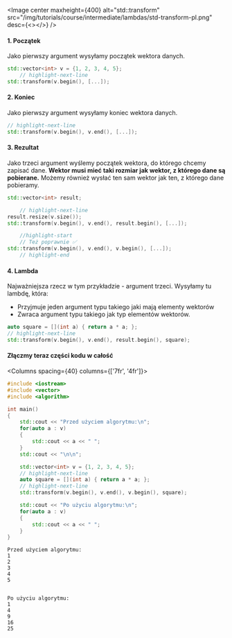 
<Image center
		maxheight={400}
		alt="std::transform"
		src="/img/tutorials/course/intermediate/lambdas/std-transform-pl.png"
		desc={<></>}
	/>
<br/>

#### 1. Początek
Jako pierwszy argument wysyłamy początek wektora danych.
```cpp
std::vector<int> v = {1, 2, 3, 4, 5};
	// highlight-next-line
std::transform(v.begin(), [...]);
```
#### 2. Koniec
Jako pierwszy argument wysyłamy koniec wektora danych.
```cpp
// highlight-next-line
std::transform(v.begin(), v.end(), [...]);
```
#### 3. Rezultat
Jako trzeci argument wyślemy początek wektora, do którego chcemy zapisać dane. __Wektor musi mieć taki rozmiar jak wektor, z którego dane są pobierane.__ Możemy również wysłać ten sam wektor jak ten, z którego dane pobieramy.
```cpp
std::vector<int> result;

	// highlight-next-line
result.resize(v.size());
std::transform(v.begin(), v.end(), result.begin(), [...]);

	//highlight-start
	// Też poprawnie ✅
std::transform(v.begin(), v.end(), v.begin(), [...]);
	// highlight-end
```

#### 4. Lambda
Najważniejsza rzecz w tym przykładzie - argument trzeci. Wysyłamy tu lambdę, która:
- Przyjmuje jeden argument typu takiego jaki mają elementy wektorów
- Zwraca argument typu takiego jak typ elementów wektorów.

```cpp
auto square = [](int a) { return a * a; };
// highlight-next-line
std::transform(v.begin(), v.end(), result.begin(), square);
```

#### Złączmy teraz części kodu w całość

<Columns spacing={40} columns={['7fr', '4fr']}>
<div>

```cpp title="std::transform"
#include <iostream>
#include <vector>
#include <algorithm>

int main()
{
	std::cout << "Przed użyciem algorytmu:\n";
	for(auto a : v)
	{
		std::cout << a << " ";
	}
	std::cout << "\n\n";

	std::vector<int> v = {1, 2, 3, 4, 5};
	// highlight-next-line
	auto square = [](int a) { return a * a; };
	// highlight-next-line
    std::transform(v.begin(), v.end(), v.begin(), square);

	std::cout << "Po użyciu algorytmu:\n";
	for(auto a : v)
	{
		std::cout << a << " ";
	}
}
```

</div>

<div>

```plaintext title="Wynik (konsola)"
Przed użyciem algorytmu:
1
2
3
4
5


Po użyciu algorytmu:
1
4
9
16
25
```

</div>
</Columns>